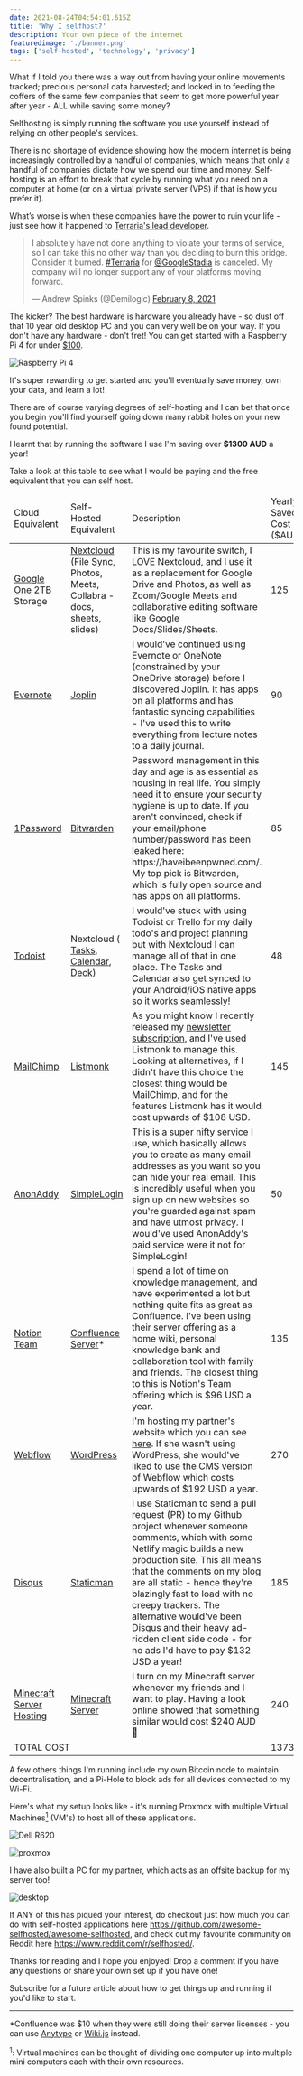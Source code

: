 ```yaml
---
date: 2021-08-24T04:54:01.615Z
title: 'Why I selfhost?'
description: Your own piece of the internet
featuredimage: './banner.png'
tags: ['self-hosted', 'technology', 'privacy']
---
```


What if I told you there was a way out from having your online movements tracked; precious personal data harvested; and locked in to feeding the coffers of the same few companies that seem to get more powerful year after year - ALL while saving some money?

Selfhosting is simply running the software you use yourself instead of relying on other people's services.

There is no shortage of evidence showing how the modern internet is being increasingly controlled by a handful of companies, which means that only a handful of companies dictate how we spend our time and money. Self-hosting is an effort to break that cycle by running what you need on a computer at home (or on a virtual private server (VPS) if that is how you prefer it).

What’s worse is when these companies have the power to ruin your life - just see how it happened to [Terraria's lead developer](https://arstechnica.com/gadgets/2021/02/terraria-developer-cancels-google-stadia-port-after-youtube-account-ban/).

<blockquote className="twitter-tweet"><p lang="en" dir="ltr">I absolutely have not done anything to violate your terms of service, so I can take this no other way than you deciding to burn this bridge. Consider it burned. <a href="https://twitter.com/hashtag/Terraria?src=hash&amp;ref_src=twsrc%5Etfw">#Terraria</a> for <a href="https://twitter.com/GoogleStadia?ref_src=twsrc%5Etfw">@GoogleStadia</a> is canceled. My company will no longer support any of your platforms moving forward.</p>&mdash; Andrew Spinks (@Demilogic) <a href="https://twitter.com/Demilogic/status/1358661842147692549?ref_src=twsrc%5Etfw">February 8, 2021</a></blockquote>

The kicker? The best hardware is hardware you already have - so dust off that 10 year old desktop PC and you can very well be on your way. If you don't have any hardware - don't fret! You can get started with a Raspberry Pi 4 for under [$100](https://core-electronics.com.au/raspberry-pi-4-model-b-4gb.html).

![Raspberry Pi 4](./raspberry.png 'Raspberry Pi 4')

It's super rewarding to get started and you'll eventually save money, own your data, and learn a lot!

There are of course varying degrees of self-hosting and I can bet that once you begin you'll find yourself going down many rabbit holes on your new found potential.

I learnt that by running the software I use I'm saving over **$1300 AUD** a year!

Take a look at this table to see what I would be paying and the free equivalent that you can self host.

<table className="tg">
    <colgroup>
        <col></col>
        <col></col>
        <col></col>
        <col></col>
    </colgroup>
    <thead>
        <tr>
            <td className="tg-bold">Cloud Equivalent</td>
            <td className="tg-bold">Self-Hosted Equivalent</td>
            <td className="tg-bold">Description</td>
            <td className="tg-bold">Yearly Saved Cost ($AUD)</td>
        </tr>
    </thead>
    <tbody>
        <tr>
            <td className="tg-normal">
                <a
                    href="https://one.google.com/storage#upgrade"
                    target="_blank"
                    rel="noopener noreferrer"
                >
                    Google One
                </a>
                2TB Storage
            </td>
            <td className="tg-normal">
                <a
                    href="https://nextcloud.com/"
                    target="_blank"
                    rel="noopener noreferrer"
                >
                    Nextcloud
                </a>
                (File Sync, Photos, Meets, Collabra - docs, sheets, slides)
            </td>
            <td className="tg-normal">
                This is my favourite switch, I LOVE Nextcloud, and I use it as a
                replacement for Google Drive and Photos, as well as Zoom/Google
                Meets and collaborative editing software like Google
                Docs/Slides/Sheets.
            </td>
            <td className="tg-normal">125</td>
        </tr>
        <tr>
            <td className="tg-normal">
                <a href="https://evernote.com/compare-plans">Evernote</a>
            </td>
            <td className="tg-normal">
                <a
                    href="https://joplinapp.org/"
                    target="_blank"
                    rel="noopener noreferrer"
                >
                    Joplin
                </a>
            </td>
            <td className="tg-normal">
                I would've continued using Evernote or OneNote (constrained by
                your OneDrive storage) before I discovered Joplin. It has apps
                on all platforms and has fantastic syncing capabilities - I've
                used this to write everything from lecture notes to a daily
                journal.
            </td>
            <td className="tg-normal">90</td>
        </tr>
        <tr>
            <td className="tg-normal">
                <a
                    href="https://1password.com/sign-up/"
                    target="_blank"
                    rel="noopener noreferrer"
                >
                    1Password
                </a>
            </td>
            <td className="tg-normal">
                <a href="https://bitwarden.com/">Bitwarden</a>
            </td>
            <td className="tg-normal">
                Password management in this day and age is as essential as
                housing in real life. You simply need it to ensure your security
                hygiene is up to date. If you aren't convinced, check if your
                email/phone number/password has been leaked here:
                https://haveibeenpwned.com/. My top pick is Bitwarden, which is
                fully open source and has apps on all platforms.
            </td>
            <td className="tg-normal">85</td>
        </tr>
        <tr>
            <td className="tg-normal">
                <a href="https://todoist.com/pricing">Todoist</a>
            </td>
            <td className="tg-normal">
                Nextcloud (
                <a href="https://apps.nextcloud.com/apps/tasks">Tasks</a>,
                <a href="https://apps.nextcloud.com/apps/calendar">Calendar</a>,
                <a href="https://apps.nextcloud.com/apps/calendar">Deck</a>)
            </td>
            <td className="tg-normal">
                I would've stuck with using Todoist or Trello for my daily
                todo's and project planning but with Nextcloud I can manage all
                of that in one place. The Tasks and Calendar also get synced to
                your Android/iOS native apps so it works seamlessly!
            </td>
            <td className="tg-normal">48</td>
        </tr>
        <tr>
            <td className="tg-normal">
                <a
                    href="https://mailchimp.com/pricing/marketing/"
                    target="_blank"
                    rel="noopener noreferrer"
                >
                    MailChimp
                </a>
            </td>
            <td className="tg-normal">
                <a href="http://listmonk.app/">Listmonk</a>
            </td>
            <td className="tg-normal">
                As you might know I recently released my
                <a href="#newsletter">newsletter subscription</a>, and I've used
                Listmonk to manage this. Looking at alternatives, if I didn't
                have this choice the closest thing would be MailChimp, and for
                the features Listmonk has it would cost upwards of $108
                USD.
            </td>
            <td className="tg-normal">145</td>
        </tr>
        <tr>
            <td className="tg-normal">
                <a href="https://anonaddy.com/#pricing">AnonAddy</a>
            </td>
            <td className="tg-normal">
                <a href="https://simplelogin.io/">SimpleLogin</a>
            </td>
            <td className="tg-normal">
                This is a super nifty service I use, which basically allows you
                to create as many email addresses as you want so you can hide
                your real email. This is incredibly useful when you sign up on
                new websites so you're guarded against spam and have utmost
                privacy. I would've used AnonAddy's paid service were it not for
                SimpleLogin!
            </td>
            <td className="tg-normal">50</td>
        </tr>
        <tr>
            <td className="tg-normal">
                <a href="https://www.notion.so/pricing">Notion Team</a>
            </td>
            <td className="tg-normal">
                <a href="https://www.atlassian.com/software/confluence/features">Confluence Server</a>*
            </td>
            <td className="tg-normal">
                I spend a lot of time on knowledge management, and have
                experimented a lot but nothing quite fits as great as
                Confluence. I've been using their server offering as a home
                wiki, personal knowledge bank and collaboration tool with family
                and friends. The closest thing to this is Notion's Team offering
                which is $96 USD a year.
            </td>
            <td className="tg-normal">135</td>
        </tr>
        <tr>
            <td className="tg-normal">
                <a href="https://webflow.com/pricing#site">Webflow</a>
            </td>
            <td className="tg-normal">
                <a href="https://wordpress.org/">WordPress</a>
            </td>
            <td className="tg-normal">
                I'm hosting my partner's website which you can see
                <a href="https://angelahuang.studio/">here</a>. If she wasn't
                using WordPress, she would've liked to use the CMS version of
                Webflow which costs upwards of $192 USD a year.
            </td>
            <td className="tg-normal">270</td>
        </tr>
        <tr>
            <td className="tg-normal">
                <a
                    href="https://disqus.com/pricing/"
                    target="_blank"
                    rel="noopener noreferrer"
                >
                    Disqus
                </a>
            </td>
            <td className="tg-normal">
                <a href="https://staticman.net/">Staticman</a>
            </td>
            <td className="tg-normal">
                I use Staticman to send a pull request (PR) to my Github project
                whenever someone comments, which with some Netlify magic builds
                a new production site. This all means that the comments on my
                blog are all static - hence they're blazingly fast to load with
                no creepy trackers. The alternative would've been Disqus and
                their heavy ad-ridden client side code - for no ads I'd have to
                pay $132 USD a year!
            </td>
            <td className="tg-normal">185</td>
        </tr>
        <tr>
            <td className="tg-normal">
                <a href="https://stipe.com.au/?page=products-minecraft.php&game=minecraft">
                    Minecraft Server Hosting
                </a>
            </td>
            <td className="tg-normal">
                <a href="https://github.com/itzg/docker-minecraft-server">
                    Minecraft Server
                </a>
            </td>
            <td className="tg-normal">
                I turn on my Minecraft server whenever my friends and I want to
                play. Having a look online showed that something similar would
                cost $240 AUD 🤯
            </td>
            <td className="tg-normal">240</td>
        </tr>
        <tr>
            <td className="tg-bold" colSpan="3">
                TOTAL COST
            </td>
            <td className="tg-bold">1373</td>
        </tr>
    </tbody>
</table>

A few others things I'm running include my own Bitcoin node to maintain decentralisation, and a Pi-Hole to block ads for all devices connected to my Wi-Fi.

Here's what my setup looks like - it's running Proxmox with multiple Virtual Machines<a href="#f1"><sup>1</sup></a> (VM's) to host all of these applications.

![Dell R620](./homelab.png 'My crown jewel - the Dell R620')

![proxmox](./proxmox.png 'Proxmox Dashboard showing machine specifications')

I have also built a PC for my partner, which acts as an offsite backup for my server too!

![desktop](./partner.png "My partner's desktop")

If ANY of this has piqued your interest, do checkout just how much you can do with self-hosted applications here https://github.com/awesome-selfhosted/awesome-selfhosted, and check out my favourite community on Reddit here https://www.reddit.com/r/selfhosted/.

Thanks for reading and I hope you enjoyed! Drop a comment if you have any questions or share your own set up if you have one!

Subscribe for a future article about how to get things up and running if you'd like to start.

---

*Confluence was $10 when they were still doing their server licenses - you can use [Anytype](https://anytype.io/) or [Wiki.js](https://js.wiki/) instead.

<sup id="f1">1</sup>: Virtual machines can be thought of dividing one computer up into multiple mini computers each with their own resources.